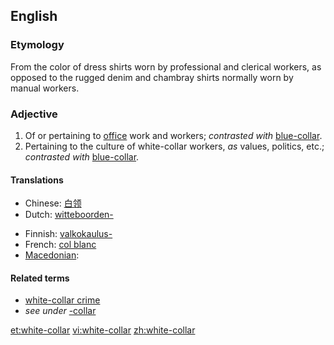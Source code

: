 ==English==

===Etymology===
From the color of dress shirts worn by professional and clerical workers, as opposed to the rugged denim and chambray shirts normally worn by manual workers.

===Adjective===
{{en-adj|pos=[[white]]-[[-collar|collar]]}}

# Of or pertaining to [[office]] work and workers; ''contrasted with'' [[blue-collar]].
# Pertaining to the culture of white-collar workers, ''as'' values, politics, etc.; ''contrasted with'' [[blue-collar]].

====Translations====
{{trans-top|of or pertaining to office work and workers}}
*Chinese: [[白领]]
*Dutch: [[witteboorden-]]
{{trans-mid}}
*Finnish: [[valkokaulus-]]
*French: [[col blanc]]
* [[Macedonian]]: {{t|mk|канцелариски|m|tr=kanceláriski|sc=Cyrl}}
{{trans-bottom}}

====Related terms====
* [[white-collar crime]]
* ''see under'' [[-collar]]

[[et:white-collar]]
[[vi:white-collar]]
[[zh:white-collar]]